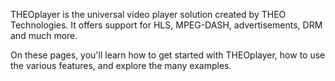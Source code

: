 THEOplayer is the universal video player solution created by THEO Technologies. It offers support for HLS, MPEG-DASH, advertisements, DRM and much more.

On these pages, you'll learn how to get started with THEOplayer, how to use the various features, and explore the many examples.


<SidebarDocCardList />
